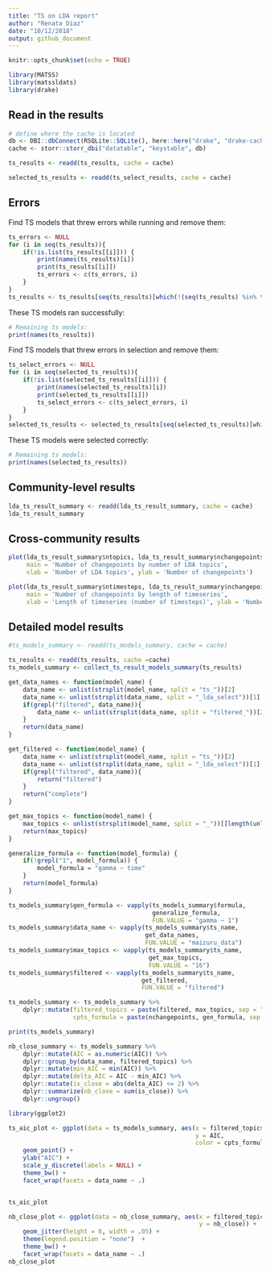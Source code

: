 ```yaml
---
title: "TS on LDA report"
author: "Renata Diaz"
date: "10/12/2018"
output: github_document
---
```


```r
knitr::opts_chunk$set(echo = TRUE)

library(MATSS)
library(matssldats)
library(drake)
```

## Read in the results

```r
# define where the cache is located
db <- DBI::dbConnect(RSQLite::SQLite(), here::here("drake", "drake-cache.sqlite"))
cache <- storr::storr_dbi("datatable", "keystable", db)

ts_results <- readd(ts_results, cache = cache)

selected_ts_results <- readd(ts_select_results, cache = cache)
```

## Errors
Find TS models that threw errors while running and remove them:
```r
ts_errors <- NULL
for (i in seq(ts_results)){
    if(!is.list(ts_results[[i]])) {
        print(names(ts_results)[i])
        print(ts_results[[i]])
        ts_errors <- c(ts_errors, i)
    }
}
ts_results <- ts_results[seq(ts_results)[which(!(seq(ts_results) %in% ts_errors))]]

```

These TS models ran successfully:

```r
# Remaining ts models:
print(names(ts_results))
```

Find TS models that threw errors in selection and remove them:
```r
ts_select_errors <- NULL
for (i in seq(selected_ts_results)){
    if(!is.list(selected_ts_results[[i]])) {
        print(names(selected_ts_results)[i])
        print(selected_ts_results[[i]])
        ts_select_errors <- c(ts_select_errors, i)
    }
}
selected_ts_results <- selected_ts_results[seq(selected_ts_results)[which(!(seq(selected_ts_results) %in% ts_select_errors))]]
```

These TS models were selected correctly:

```r
# Remaining ts models:
print(names(selected_ts_results))
```

## Community-level results

```r
lda_ts_result_summary <- readd(lda_ts_result_summary, cache = cache)
lda_ts_result_summary
```

## Cross-community results
```r

plot(lda_ts_result_summary$ntopics, lda_ts_result_summary$nchangepoints, 
     main = 'Number of changepoints by number of LDA topics', 
     xlab = 'Number of LDA topics', ylab = 'Number of changepoints')

plot(lda_ts_result_summary$ntimesteps, lda_ts_result_summary$nchangepoints, 
     main = 'Number of changepoints by length of timeseries', 
     xlab = 'Length of timeseries (number of timesteps)', ylab = 'Number of changepoints')
```

## Detailed model results

```r

#ts_models_summary <- readd(ts_models_summary, cache = cache)

ts_results <- readd(ts_results, cache =cache)
ts_models_summary <- collect_ts_result_models_summary(ts_results)

get_data_names <- function(model_name) {
    data_name <- unlist(strsplit(model_name, split = "ts_"))[2]
    data_name <- unlist(strsplit(data_name, split = "_lda_select"))[1]
    if(grepl("filtered", data_name)){
        data_name <- unlist(strsplit(data_name, split = "filtered_"))[2]
    }
    return(data_name)
}

get_filtered <- function(model_name) {
    data_name <- unlist(strsplit(model_name, split = "ts_"))[2]
    data_name <- unlist(strsplit(data_name, split = "_lda_select"))[1]
    if(grepl("filtered", data_name)){
        return("filtered")
    }
    return("complete")
}

get_max_topics <- function(model_name) {
    max_topics <- unlist(strsplit(model_name, split = "_"))[[length(unlist(strsplit(model_name, split = "_")))]]
    return(max_topics)
}

generalize_formula <- function(model_formula) {
    if(!grepl("1", model_formula)) {
        model_formula = "gamma ~ time"
    }
    return(model_formula)
}

ts_models_summary$gen_formula <- vapply(ts_models_summary$formula,
                                        generalize_formula,
                                        FUN.VALUE = "gamma ~ 1")
ts_models_summary$data_name <- vapply(ts_models_summary$ts_name,
                                      get_data_names,
                                      FUN.VALUE = "maizuru_data")
ts_models_summary$max_topics <- vapply(ts_models_summary$ts_name,
                                       get_max_topics,
                                       FUN.VALUE = "16")
ts_models_summary$filtered <- vapply(ts_models_summary$ts_name,
                                     get_filtered,
                                     FUN.VALUE = "filtered")

ts_models_summary <- ts_models_summary %>%
    dplyr::mutate(filtered_topics = paste(filtered, max_topics, sep = "_"),
                  cpts_formula = paste(nchangepoints, gen_formula, sep = "_"))

print(ts_models_summary)

nb_close_summary <- ts_models_summary %>%
    dplyr::mutate(AIC = as.numeric(AIC)) %>%
    dplyr::group_by(data_name, filtered_topics) %>%
    dplyr::mutate(min_AIC = min(AIC)) %>%
    dplyr::mutate(delta_AIC = AIC - min_AIC) %>%
    dplyr::mutate(is_close = abs(delta_AIC) <= 2) %>%
    dplyr::summarize(nb_close = sum(is_close)) %>%
    dplyr::ungroup()

library(ggplot2)

ts_aic_plot <- ggplot(data = ts_models_summary, aes(x = filtered_topics,
                                                    y = AIC,
                                                    color = cpts_formula)) +
    geom_point() +
    ylab("AIC") +
    scale_y_discrete(labels = NULL) +
    theme_bw() +
    facet_wrap(facets = data_name ~ .)


ts_aic_plot

nb_close_plot <- ggplot(data = nb_close_summary, aes(x = filtered_topics,
                                                     y = nb_close)) +
    geom_jitter(height = 0, width = .05) +
    theme(legend.position = "none")  +
    theme_bw() +
    facet_wrap(facets = data_name ~ .)
nb_close_plot

```